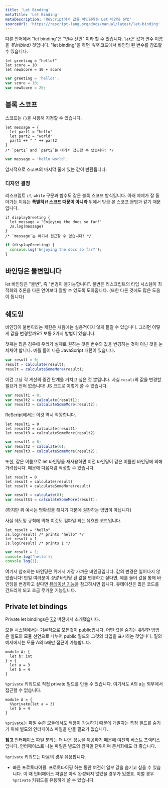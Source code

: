 ```yaml
---
title: 'Let Binding'
metaTitle: 'Let Binding'
metaDescription: 'ReScript에서 값을 바인딩하는 Let 바인딩 문법'
sourceUrl: 'https://rescript-lang.org/docs/manual/latest/let-binding'
---
```


다른 언어에서 "let binding"은 "변수 선언" 이라 할 수 있습니다. `let`은 값과 변수 이름을 _묶는(bind)_ 것입니다. "let binding"을 하면 _이후_ 코드에서 바인딩 된 변수를 참조할 수 있습니다.

```reason
let greeting = "hello!"
let score = 10
let newScore = 10 + score
```

```js
var greeting = 'hello!';
var score = 10;
var newScore = 20;
```

## 블록 스코프

스코프는 `{}`을 사용해 지정할 수 있습니다.

```reason
let message = {
  let part1 = "hello"
  let part2 = "world"
  part1 ++ " " ++ part2
}
/* `part1` and `part2`는 여기서 접근할 수 없습니다! */
```

```js
var message = 'hello world';
```

암시적으로 스코프의 마지막 줄에 있는 값이 반환됩니다.

### 디자인 결정

리스크립트 `if`, `while` 구문과 함수도 같은 블록 스코프 방식입니다. 아래 예제가 잘 돌아가는 이유는 **특별히 if 스코프 때문이 아니라** 위에서 방금 본 스코프 문법과 같기 때문입니다.

```reason
if displayGreeting {
  let message = "Enjoying the docs so far?"
  Js.log(message)
}
/* `message`는 여기서 접근할 수 없습니다! */
```

```js
if (displayGreeting) {
  console.log('Enjoying the docs so far?');
}
```

## 바인딩은 불변입니다

let 바인딩은 "불변", 즉 "변경이 불가능합니다". 불변은 리스크립트의 타입 시스템이 최적화와 추론을 다른 언어보다 잘할 수 있도록 도와줍니다. (또한 다른 것에도 많은 도움이 됩니다)

## 쉐도잉

바인딩이 불변이라는 제한은 처음에는 실용적이지 않게 들릴 수 있습니다. 그러면 어떻게 값을 변경할까요? 보통 2가지 방법이 있습니다.

첫째는 많은 경우에 우리가 실제로 원하는 것은 변수의 값을 변경하는 것이 아닌 것을 눈치채야 합니다. 예를 들어 다음 JavaScript 패턴이 있습니다.

```js
var result = 0;
result = calculate(result);
result = calculateSomeMore(result);
```

이건 그냥 각 계산의 중간 단계를 거치고 싶은 것 뿐입니다. 사실 `result`의 값을 변경할 필요가 전혀 없습니다! JS 코드로 이렇게 쓸 수 있습니다.

```js
var result1 = 0;
var result2 = calculate(result1);
var result3 = calculateSomeMore(result2);
```

ReScript에서는 이것 역시 작동합니다.

```reason
let result1 = 0
let result2 = calculate(result1)
let result3 = calculateSomeMore(result2)
```

```js
var result1 = 0;
var result2 = calculate(0);
var result3 = calculateSomeMore(result2);
```

또한, 같은 이름으로 let 바인딩을 재사용하면 이전 바인딩이 같은 이름인 바인딩에 의해 가려집니다. 때문에 다음처럼 작성할 수 있습니다.

```reason
let result = 0
let result = calculate(result)
let result = calculateSomeMore(result)
```

```js
var result = calculate(0);
var result$1 = calculateSomeMore(result);
```

(하지만 위 예시는 명확성을 해치기 때문에 권장하는 방법이 아닙니다)

사실 쉐도잉 규칙에 의해 이것도 컴파일 되는 유효한 코드입니다.

```reason
let result = "hello"
Js.log(result) /* prints "hello" */
let result = 1
Js.log(result) /* prints 1 */
```

```js
var result = 1;
console.log('hello');
console.log(1);
```

여기서 참조하는 바인딩은 위에서 가장 가까운 바인딩입니다. 값의 변경은 일어나지 않았습니다! 만일 여러분이 _정말_ 바인딩 된 값을 변경하고 싶다면, 예를 들어 값을 통해 바인딩을 변경하고 싶다면 [뮤테이션 기능](16-Mutation)을 참고하시면 됩니다. 뮤테이션은 많은 코드를 건드리게 되고 조금 무거운 기능입니다.

## Private let bindings

Private let bindings은 [7.2](https://rescript-lang.org/blog/bucklescript-release-7-2) 버전에서 소개됐습니다.

모듈 시스템에서는 기본적으로 모든것이 public입니다.
어떤 값을 숨기는 유일한 방법은 별도의 모듈 선언으로 나누어 public 필드와 그것의 타입을 표시하는 것입니다.
밑의 예제에서는 모듈 A의 b에만 접근이 가능합니다.

```reason
module A: {
  let b: int
} = {
  let a = 3
  let b = 4
}
```

`%private` 키워드로 직접 private 필드를 만들 수 있습니다. 여기서도 A의 a는 외부에서 접근할 수 없습니다.

```reason
module A = {
  %%private(let a = 3)
  let b = 4
}
```

`%private`는 파일 수준 모듈에서도 적용이 가능하기 때문에 개발자는 특정 필드를 숨기기 위해 별도의 인터페이스 파일을 만들 필요가 없습니다.

**참고**
인터페이스 파일 분리는 더 나은 성능을 제공하기 때문에 여전히 베스트 프랙티스입니다. 인터페이스로 나눈 파일은 별도의 컴파일 단위이며 문서화에도 더 좋습니다.

`%private` 키워드는 다음의 경우 유용합니다.

- 빠른 프로토타이핑. 프로토타이핑 하는 동안 여전히 일부 값을 숨기고 싶을 수 있습니다. 이 때 인터페이스 파일은 아직 완성되지 않았을 경우가 있겠죠. 이럴 경우 `%private` 키워드를 유용하게 쓸 수 있습니다.
